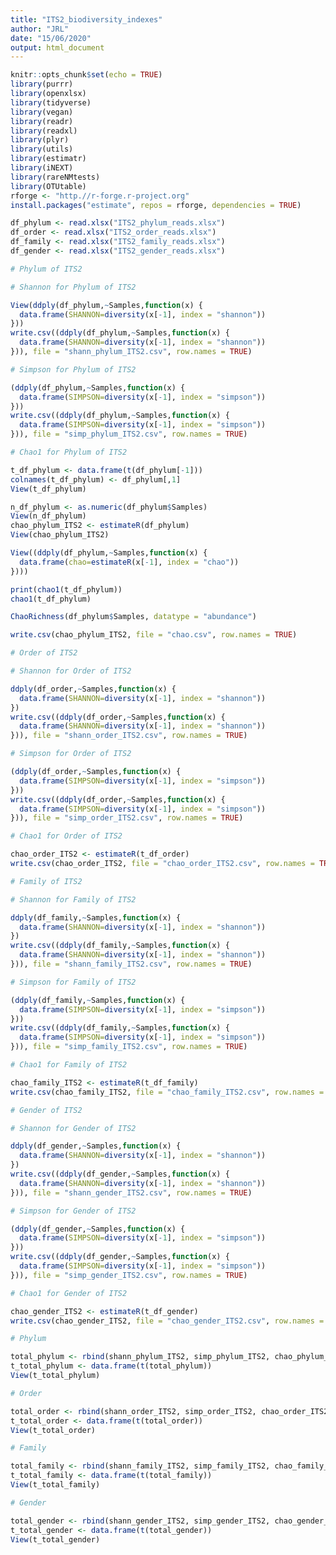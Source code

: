 ---
title: "ITS2_biodiversity_indexes"
author: "JRL"
date: "15/06/2020"
output: html_document
---

```{r setup, include=FALSE}
knitr::opts_chunk$set(echo = TRUE)
library(purrr)
library(openxlsx)
library(tidyverse)
library(vegan)
library(readr)
library(readxl)
library(plyr)
library(utils)
library(estimatr)
library(iNEXT)
library(rareNMtests)
library(OTUtable)
rforge <- "http.//r-forge.r-project.org"
install.packages("estimate", repos = rforge, dependencies = TRUE)
```

```{r import tables}
df_phylum <- read.xlsx("ITS2_phylum_reads.xlsx")
df_order <- read.xlsx("ITS2_order_reads.xlsx")
df_family <- read.xlsx("ITS2_family_reads.xlsx")
df_gender <- read.xlsx("ITS2_gender_reads.xlsx")
```


```{r phylum}

# Phylum of ITS2 

# Shannon for Phylum of ITS2

View(ddply(df_phylum,~Samples,function(x) {
  data.frame(SHANNON=diversity(x[-1], index = "shannon"))
}))
write.csv((ddply(df_phylum,~Samples,function(x) {
  data.frame(SHANNON=diversity(x[-1], index = "shannon"))
})), file = "shann_phylum_ITS2.csv", row.names = TRUE)

# Simpson for Phylum of ITS2

(ddply(df_phylum,~Samples,function(x) {
  data.frame(SIMPSON=diversity(x[-1], index = "simpson"))
}))
write.csv((ddply(df_phylum,~Samples,function(x) {
  data.frame(SIMPSON=diversity(x[-1], index = "simpson"))
})), file = "simp_phylum_ITS2.csv", row.names = TRUE)

# Chao1 for Phylum of ITS2

t_df_phylum <- data.frame(t(df_phylum[-1]))
colnames(t_df_phylum) <- df_phylum[,1]
View(t_df_phylum)

n_df_phylum <- as.numeric(df_phylum$Samples)
View(n_df_phylum)
chao_phylum_ITS2 <- estimateR(df_phylum)
View(chao_phylum_ITS2)

View((ddply(df_phylum,~Samples,function(x) {
  data.frame(chao=estimateR(x[-1], index = "chao"))
})))

print(chao1(t_df_phylum))
chao1(t_df_phylum)

ChaoRichness(df_phylum$Samples, datatype = "abundance")

write.csv(chao_phylum_ITS2, file = "chao.csv", row.names = TRUE)
```

```{r order}

# Order of ITS2

# Shannon for Order of ITS2

ddply(df_order,~Samples,function(x) {
  data.frame(SHANNON=diversity(x[-1], index = "shannon"))
})
write.csv((ddply(df_order,~Samples,function(x) {
  data.frame(SHANNON=diversity(x[-1], index = "shannon"))
})), file = "shann_order_ITS2.csv", row.names = TRUE)

# Simpson for Order of ITS2

(ddply(df_order,~Samples,function(x) {
  data.frame(SIMPSON=diversity(x[-1], index = "simpson"))
}))
write.csv((ddply(df_order,~Samples,function(x) {
  data.frame(SIMPSON=diversity(x[-1], index = "simpson"))
})), file = "simp_order_ITS2.csv", row.names = TRUE)

# Chao1 for Order of ITS2

chao_order_ITS2 <- estimateR(t_df_order)
write.csv(chao_order_ITS2, file = "chao_order_ITS2.csv", row.names = TRUE)
```

```{r family}
# Family of ITS2

# Shannon for Family of ITS2

ddply(df_family,~Samples,function(x) {
  data.frame(SHANNON=diversity(x[-1], index = "shannon"))
})
write.csv((ddply(df_family,~Samples,function(x) {
  data.frame(SHANNON=diversity(x[-1], index = "shannon"))
})), file = "shann_family_ITS2.csv", row.names = TRUE)

# Simpson for Family of ITS2

(ddply(df_family,~Samples,function(x) {
  data.frame(SIMPSON=diversity(x[-1], index = "simpson"))
}))
write.csv((ddply(df_family,~Samples,function(x) {
  data.frame(SIMPSON=diversity(x[-1], index = "simpson"))
})), file = "simp_family_ITS2.csv", row.names = TRUE)

# Chao1 for Family of ITS2

chao_family_ITS2 <- estimateR(t_df_family)
write.csv(chao_family_ITS2, file = "chao_family_ITS2.csv", row.names = TRUE)
```

```{r gender}
# Gender of ITS2

# Shannon for Gender of ITS2

ddply(df_gender,~Samples,function(x) {
  data.frame(SHANNON=diversity(x[-1], index = "shannon"))
})
write.csv((ddply(df_gender,~Samples,function(x) {
  data.frame(SHANNON=diversity(x[-1], index = "shannon"))
})), file = "shann_gender_ITS2.csv", row.names = TRUE)

# Simpson for Gender of ITS2

(ddply(df_gender,~Samples,function(x) {
  data.frame(SIMPSON=diversity(x[-1], index = "simpson"))
}))
write.csv((ddply(df_gender,~Samples,function(x) {
  data.frame(SIMPSON=diversity(x[-1], index = "simpson"))
})), file = "simp_gender_ITS2.csv", row.names = TRUE)

# Chao1 for Gender of ITS2

chao_gender_ITS2 <- estimateR(t_df_gender)
write.csv(chao_gender_ITS2, file = "chao_gender_ITS2.csv", row.names = TRUE)
```

```{r}
# Phylum

total_phylum <- rbind(shann_phylum_ITS2, simp_phylum_ITS2, chao_phylum_ITS2)
t_total_phylum <- data.frame(t(total_phylum))
View(t_total_phylum)

# Order

total_order <- rbind(shann_order_ITS2, simp_order_ITS2, chao_order_ITS2)
t_total_order <- data.frame(t(total_order))
View(t_total_order)

# Family

total_family <- rbind(shann_family_ITS2, simp_family_ITS2, chao_family_ITS2)
t_total_family <- data.frame(t(total_family))
View(t_total_family)

# Gender

total_gender <- rbind(shann_gender_ITS2, simp_gender_ITS2, chao_gender_ITS2)
t_total_gender <- data.frame(t(total_gender))
View(t_total_gender)

```

